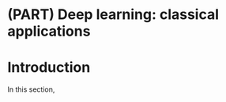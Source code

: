 # (PART) Deep learning: classical applications {-}

# Introduction {#deeplearning-applications-intro  .unnumbered}

In this section,
